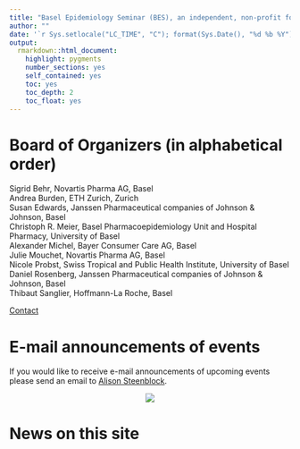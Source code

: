 ```yaml
---
title: "Basel Epidemiology Seminar (BES), an independent, non-profit forum for discussion between epidemiologists"
author: ""
date: '`r Sys.setlocale("LC_TIME", "C"); format(Sys.Date(), "%d %b %Y")`'
output: 
  rmarkdown::html_document:
    highlight: pygments
    number_sections: yes
    self_contained: yes
    toc: yes
    toc_depth: 2
    toc_float: yes
---
```


# Board of Organizers (in alphabetical order)

Sigrid Behr, Novartis Pharma AG, Basel  
Andrea Burden, ETH Zurich, Zurich  
Susan Edwards, Janssen Pharmaceutical companies of Johnson & Johnson, Basel  
Christoph R. Meier, Basel Pharmacoepidemiology Unit and Hospital Pharmacy, University of Basel  
Alexander Michel, Bayer Consumer Care AG, Basel  
Julie Mouchet, Novartis Pharma AG, Basel  
Nicole Probst, Swiss Tropical and Public Health Institute, University of Basel  
Daniel Rosenberg, Janssen Pharmaceutical companies of Johnson & Johnson, Basel  
Thibaut Sanglier, Hoffmann-La Roche, Basel  
 

[Contact](mailto:sigrid.behr@novartis.com)

# E-mail announcements of events

If you would like to receive e-mail announcements of upcoming events please send an email to [Alison Steenblock](mailto:asteenbl@its.jnj.com).

<center>![](BES_Theme.jpg)</center>


# News on this site








